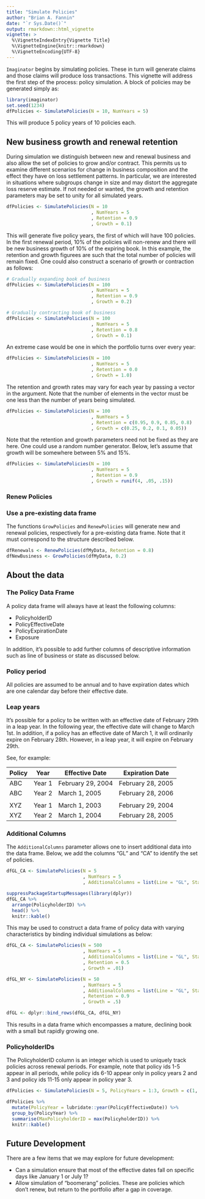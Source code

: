 ```yaml
---
title: "Simulate Policies"
author: "Brian A. Fannin"
date: "`r Sys.Date()`"
output: rmarkdown::html_vignette
vignette: >
  %\VignetteIndexEntry{Vignette Title}
  %\VignetteEngine{knitr::rmarkdown}
  %\VignetteEncoding{UTF-8}
---
```


`Imaginator` begins by simulating policies. These in turn will generate claims and those claims will produce loss transactions. This vignette will address the first step of the process: policy simulation. A block of policies may be generated simply as:

```r
library(imaginator)
set.seed(1234)
dfPolicies <- SimulatePolicies(N = 10, NumYears = 5)
```

This will produce 5 policy years of 10 policies each.

## New business growth and renewal retention

During simulation we distinguish between new and renewal business and also allow the set of policies to grow and/or contract. This permits us to examine different scenarios for change in business composition and the effect they have on loss settlement patterns. In particular, we are interested in situations where subgroups change in size and may distort the aggregate loss reserve estimate. If not needed or wanted, the growth and retention parameters may be set to unity for all simulated years.

```r
dfPolicies <- SimulatePolicies(N = 10
                               , NumYears = 5
                               , Retention = 0.9
                               , Growth = 0.1)
```

This will generate five policy years, the first of which will have 100 policies. In the first renewal period, 10% of the policies will non-renew and there will be new business growth of 10% of the expiring book. In this example, the retention and growth figurees are such that the total number of policies will remain fixed. One could also construct a scenario of growth or contraction as follows:

```r
# Gradually expanding book of business
dfPolicies <- SimulatePolicies(N = 100
                               , NumYears = 5
                               , Retention = 0.9
                               , Growth = 0.2)

# Gradually contracting book of business
dfPolicies <- SimulatePolicies(N = 100
                               , NumYears = 5
                               , Retention = 0.8
                               , Growth = 0.1)
```

An extreme case would be one in which the portfolio turns over every year:

```r
dfPolicies <- SimulatePolicies(N = 100
                               , NumYears = 5
                               , Retention = 0.0
                               , Growth = 1.0)
```

The retention and growth rates may vary for each year by passing a vector in the argument. Note that the number of elements in the vector must be one less than the number of years being simulated.

```r
dfPolicies <- SimulatePolicies(N = 100
                               , NumYears = 5
                               , Retention = c(0.95, 0.9, 0.85, 0.8)
                               , Growth = c(0.25, 0.2, 0.1, 0.05))
```


Note that the retention and growth parameters need not be fixed as they are here. One could use a random number generator. Below, let's assume that growth will be somewhere between 5% and 15%.

```r
dfPolicies <- SimulatePolicies(N = 100
                               , NumYears = 5
                               , Retention = 0.9
                               , Growth = runif(4, .05, .15))
```

### Renew Policies


### Use a pre-existing data frame

The functions `GrowPolicies` and `RenewPolicies` will generate new and renewal policies, respectively for a pre-existing data frame. Note that it must correspond to the structure described below.

```r
dfRenewals <- RenewPolicies(dfMyData, Retention = 0.8)
dfNewBusiness <- GrowPolicies(dfMyData, 0.2)
```

## About the data

### The Policy Data Frame

A policy data frame will always have at least the following columns:

* PolicyholderID
* PolicyEffectiveDate
* PolicyExpirationDate
* Exposure

In addition, it's possible to add further columns of descriptive information such as line of business or state as discussed below.

### Policy period

All policies are assumed to be annual and to have expiration dates which are one calendar day before their effective date. 

### Leap years

It's possible for a policy to be written with an effective date of February 29th in a leap year. In the following year, the effective date will change to March 1st. In addition, if a policy has an effective date of March 1, it will ordinarily expire on February 28th. However, in a leap year, it will expire on February 29th.

See, for example:

| Policy | Year    | Effective Date    | Expiration Date     |
| ------ | ------- | ----------------- | ------------------- |
| ABC    | Year 1  | February 29, 2004 | February 28, 2005   |
| ABC    | Year 2  | March 1, 2005     | February 28, 2006   |
|        |         |                   |                     |
| XYZ    | Year 1  | March 1, 2003     | February 29, 2004   |
| XYZ    | Year 2  | March 1, 2004     | February 28, 2005   |

### Additional Columns

The `AdditionalColumns` parameter allows one to insert additional data into the data frame. Below, we add the columns "GL" and "CA" to identify the set of policies.

```r
dfGL_CA <- SimulatePolicies(N = 5
                            , NumYears = 5
                            , AdditionalColumns = list(Line = "GL", State = "CA"))
```

```r
suppressPackageStartupMessages(library(dplyr))
dfGL_CA %>% 
  arrange(PolicyholderID) %>% 
  head() %>% 
  knitr::kable()
```

This may be used to construct a data frame of policy data with varying characteristics by binding individual simulations as below:

```r
dfGL_CA <- SimulatePolicies(N = 500
                            , NumYears = 5
                            , AdditionalColumns = list(Line = "GL", State = "CA")
                            , Retention = 0.5
                            , Growth = .01)

dfGL_NY <- SimulatePolicies(N = 50
                            , NumYears = 5
                            , AdditionalColumns = list(Line = "GL", State = "NY")
                            , Retention = 0.9
                            , Growth = .5)

dfGL <- dplyr::bind_rows(dfGL_CA, dfGL_NY)
```

This results in a data frame which encompasses a mature, declining book with a small but rapidly growing one.

### PolicyholderIDs

The PolicyholderID column is an integer which is used to uniquely track policies across renewal periods. For example, note that policy ids 1-5 appear in all periods, while policy ids 6-10 appear only in policy years 2 and 3 and policy ids 11-15 only appear in policy year 3.

```r
dfPolicies <- SimulatePolicies(N = 5, PolicyYears = 1:3, Growth = c(1, 0.5))
```

```r
dfPolicies %>% 
  mutate(PolicyYear = lubridate::year(PolicyEffectiveDate)) %>% 
  group_by(PolicyYear) %>% 
  summarise(MaxPolicyholderID = max(PolicyholderID)) %>% 
  knitr::kable()
```


## Future Development

There are a few items that we may explore for future development:

* Can a simulation ensure that most of the effective dates fall on specific days like January 1 or July 1?
* Allow simulation of "boomerang" policies. These are policies which don't renew, but return to the portfolio after a gap in coverage.
